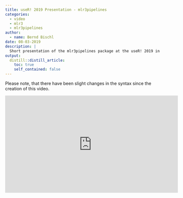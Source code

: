 ```yaml
---
title: useR! 2019 Presentation - mlr3pipelines
categories:
  - video
  - mlr3
  - mlr3pipelines
author:
  - name: Bernd Bischl
date: 08-03-2019
description: |
  Short presentation of the mlr3pipelines package at the useR! 2019 in Toulouse.
output:
  distill::distill_article:
    toc: true
    self_contained: false
---
```


Please note, that there have been slight changes in the syntax since the creation of this video.

<iframe width="560" height="315" src="https://www.youtube.com/embed/gEW5RxkbQuQ?rel=0" frameborder="0" allowfullscreen></iframe>
